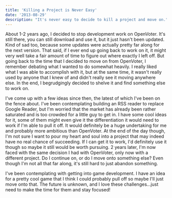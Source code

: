 ```yaml
---
title: 'Killing a Project is Never Easy'
date: '2013-08-29'
description: "It's never easy to decide to kill a project and move on."
---
```


About 1-2 years ago, I decided to stop development work on OpenVoter. It's still there, you can still download and use it, but it just hasn't been updated. Kind of sad too, because some updates were actually pretty far along for the next version. That said, if I ever end up going back to work on it, it might very well take a fair amount of time to figure out where exactly I left off. But going back to the time that I decided to move on from OpenVoter, I remember debating what I wanted to do somewhat heavily. I really liked what I was able to accomplish with it, but at the same time, it wasn't really used by anyone that I knew of and didn't really see it moving anywhere else. In the end, I begrudgingly decided to shelve it and find something else to work on.

I've come up with a few ideas since then, the latest of which I've been on the fence about. I've been contemplating building an RSS reader to replace Google Reader, but I'm worried that the market has already been rather saturated and is too crowded for a little guy to get in. I have some cool ideas for it, some of them might even give it the differentiation it would need to work if I'm able to pull it off. It would definitely be a huge undertaking for me and probably more ambitious than OpenVoter. At the end of the day though, I'm not sure I want to pour my heart and soul into a project that may indeed have no real chance of succeeding. If I can get it to work, I'd definitely use it though so maybe it still would be worth pursuing. 2 years later, I'm now faced with the same decision I had with OpenVoter, only now with a different project. Do I continue on, or do I move onto something else? Even though I'm not all that far along, it's still hard to just abandon something.

I've been contemplating with getting into game development. I have an idea for a pretty cool game that I think I could probably pull off so maybe I'll just move onto that. The future is unknown, and I love these challenges…just need to make the time for them and stay focused!
